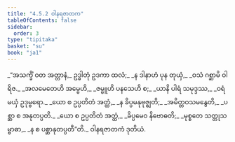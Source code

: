 ```yaml
---
title: "4.5.2 ဝါနရဇာတက"
tableOfContents: false
sidebar:
  order: 3
type: "tipitaka"
basket: "su"
book: "ja1"
---
```



<DynamicBreadcrumb />

<Division number="165" book="ja1">

<Paragraph number="1096" type="verses" book="ja1">
_“အသက္ခိံ ဝတ အတ္တာနံ,_  
ဥဒ္ဓါတုံ ဥဒကာ ထလံ;_  
_န ဒါနာဟံ ပုန တုယှံ,_  
_ဝသံ ဂစ္ဆာမိ ဝါရိဇ._  

</Paragraph>

</Division>
<Division number="166" book="ja1">

<Paragraph number="1097" type="verses" book="ja1">
_အလမေတေဟိ အမ္ဗေဟိ,_  
_ဇမ္ဗူဟိ ပနသေဟိ စ;_  
_ယာနိ ပါရံ သမုဒ္ဒဿ,_  
_ဝရံ မယှံ ဥဒုမ္ဗရော._  

</Paragraph>

</Division>
<Division number="167" book="ja1">

<Paragraph number="1098" type="verses" book="ja1">
_ယော စ ဥပ္ပတိတံ အတ္ထံ,_  
_န ခိပ္ပမနုဗုဇ္ဈတိ;_  
_အမိတ္တဝသမနွေတိ,_  
_ပစ္ဆာ စ အနုတပ္ပတိ._  

</Paragraph>

</Division>
<Division number="168" book="ja1">

<Paragraph number="1099" type="verses" book="ja1">
_ယော စ ဥပ္ပတိတံ အတ္ထံ,_  
_ခိပ္ပမေဝ နိဗောဓတိ;_  
_မုစ္စတေ သတ္တုသမ္ဗာဓာ,_  
_န စ ပစ္ဆာနုတပ္ပတီ”တိ._  


</Paragraph>
</Division>

<Paragraph number="1100" type="center" book="ja1">
ဝါနရဇာတကံ ဒုတိယံ.
</Paragraph>
